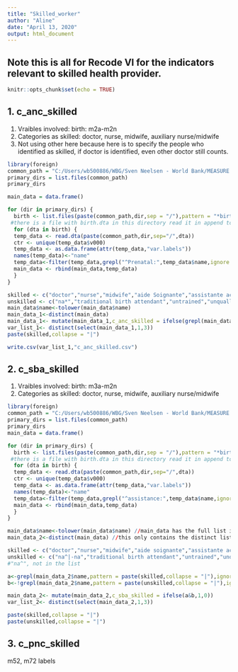 ---
title: "Skilled_worker"
author: "Aline"
date: "April 13, 2020"
output: html_document
---
## Note this is all for Recode VI for the indicators relevant to skilled health provider. 

```{r setup, include=FALSE}
knitr::opts_chunk$set(echo = TRUE)
```

## 1. c_anc_skilled
1. Vraibles involved: birth: m2a-m2n
2. Categories as skilled: doctor, nurse, midwife, auxiliary nurse/midwife
3. Not using other here because here is to specify the people who identified as skilled, if doctor is identified, even other doctor still counts. 

```{r c_anc}
library(foreign)
common_path = "C:/Users/wb500886/WBG/Sven Neelsen - World Bank/MEASURE UHC DATA/RAW DATA/Recode VI"
primary_dirs = list.files(common_path)
primary_dirs

main_data = data.frame()

for (dir in primary_dirs) {
  birth <- list.files(paste(common_path,dir,sep = "/"),pattern = "*birth")
 #there is a file with birth.dta in this directory read it in append to a data.frame
  for (dta in birth) {
  temp_data <- read.dta(paste(common_path,dir,sep="/",dta))
  ctr <- unique(temp_data$v000)
  temp_data <- as.data.frame(attr(temp_data,"var.labels"))
  names(temp_data)<-"name"
  temp_data<-filter(temp_data,grepl("^Prenatal:",temp_data$name,ignore.case = TRUE))%>%mutate(country = ctr)
  main_data <- rbind(main_data,temp_data)
  }
}

skilled <- c("doctor","nurse","midwife","aide Soignante","assistante accoucheuse","clinical officer","mch aide", "trained","auxiliary birth attendant","physician assistant","professional","ferdsher","skilled","community health care provider","birth attendant","hospital/health center worker","hew","auxiliary","icds","feldsher","mch","vhw","village health team","health personnel","gynecolog(ist|y)","obstetrician","internist","pediatrician","family welfare visitor","medical assistant","health assistant") 
unskilled <- c("na*","traditional birth attendant","untrained","unquallified","empirical midwife")
main_data$name<-tolower(main_data$name)
main_data_1<-distinct(main_data)
main_data_1<- mutate(main_data_1,c_anc_skilled = ifelse(grepl(main_data_1$name,pattern = paste(skilled,collapse = "|"),ignore.case = TRUE),1,0))
var_list_1<- distinct(select(main_data_1,1,3))
paste(skilled,collapse = "|")

write.csv(var_list_1,"c_anc_skilled.csv")
```

## 2. c_sba_skilled
1. Vraibles involved: birth: m3a-m2n
2. Categories as skilled: doctor, nurse, midwife, auxiliary nurse/midwife

```{r c_sba}
library(foreign)
common_path = "C:/Users/wb500886/WBG/Sven Neelsen - World Bank/MEASURE UHC DATA/RAW DATA/Recode VI"
primary_dirs = list.files(common_path)
primary_dirs
main_data = data.frame()

for (dir in primary_dirs) {
  birth <- list.files(paste(common_path,dir,sep = "/"),pattern = "*birth")
 #there is a file with birth.dta in this directory read it in append to a data.frame
  for (dta in birth) {
  temp_data <- read.dta(paste(common_path,dir,sep="/",dta))
  ctr <- unique(temp_data$v000)
  temp_data <- as.data.frame(attr(temp_data,"var.labels"))
  names(temp_data)<-"name"
  temp_data<-filter(temp_data,grepl("^assistance:",temp_data$name,ignore.case = TRUE))%>%mutate(country = ctr)
  main_data <- rbind(main_data,temp_data)
  }
}

main_data$name<-tolower(main_data$name) //main_data has the full list including the country survey info. 
main_data_2<-distinct(main_data) //this only contains the distinct list of labels, no survey info. 

skilled <- c("doctor","nurse","midwife","aide soignante","assistante accoucheuse","clinical officer","mch aide", "trained","auxiliary birth attendant","physician assistant","professional","ferdsher","skilled","community health care provider","birth attendant","hospital/health center worker","hew","auxiliary","icds","feldsher","mch","vhw","village health team","health personnel","gynecolog(ist|y)","obstetrician","internist","pediatrician","family welfare visitor","medical assistant","health assistant") 
unskilled <- c("na^|-na","traditional birth attendant","untrained","unquallified","empirical midwife")
#"na^", not in the list

a<-grepl(main_data_2$name,pattern = paste(skilled,collapse = "|"),ignore.case = TRUE)
b<-!grepl(main_data_2$name,pattern = paste(unskilled,collapse = "|"),ignore.case = TRUE)   

main_data_2<- mutate(main_data_2,c_sba_skilled = ifelse(a&b,1,0))
var_list_2<- distinct(select(main_data_2,1,3))

paste(skilled,collapse = "|")
paste(unskilled,collapse = "|")
```

## 3. c_pnc_skilled

m52, m72 labels

```{r c_pnc}

```
